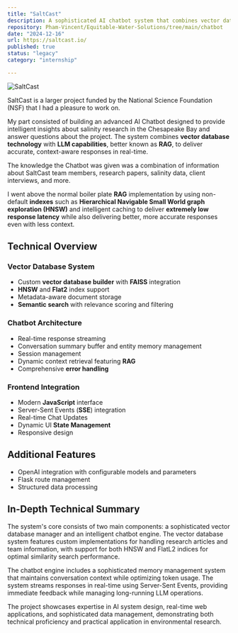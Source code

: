 ```yaml
---
title: "SaltCast"
description: A sophisticated AI chatbot system that combines vector database technology with LLM capabilities to provide intelligent responses about Chesapeake Bay salinity research. Features real-time streaming, conversation memory management, and semantic search capabilities.
repository: Pham-Vincent/Equitable-Water-Solutions/tree/main/chatbot
date: "2024-12-16"
url: https://saltcast.io/
published: true
status: "legacy"
category: "internship"

---
```


![SaltCast](/saltcastPortfolio.png)

SaltCast is a larger project funded by the National Science Foundation (NSF) that I had a pleasure to work on.

My part consisted of building an advanced AI Chatbot designed to provide intelligent insights about salinity research in the Chesapeake Bay and answer questions about the project. The system combines **vector database technology** with **LLM capabilities**, better known as **RAG**, to deliver accurate, context-aware responses in real-time.

The knowledge the Chatbot was given was a combination of information about SaltCast team members, research papers, salinity data, client interviews, and more.

I went above the normal boiler plate **RAG** implementation by using non-default **indexes** such as **Hierarchical Navigable Small World graph exploration (HNSW)** and intelligent caching to deliver **extremely low response latency** while also delivering better, more accurate responses even with less context.

## Technical Overview

### Vector Database System

- Custom **vector database builder** with **FAISS** integration
- **HNSW** and **Flat2** index support
- Metadata-aware document storage
- **Semantic search** with relevance scoring and filtering

### Chatbot Architecture

- Real-time response streaming
- Conversation summary buffer and entity memory management
- Session management
- Dynamic context retrieval featuring **RAG**
- Comprehensive **error handling**

### Frontend Integration

- Modern **JavaScript** interface
- Server-Sent Events (**SSE**) integration
- Real-time Chat Updates
- Dynamic UI **State Management**
- Responsive design

## Additional Features

- OpenAI integration with configurable models and parameters
- Flask route management
- Structured data processing

## In-Depth Technical Summary

The system's core consists of two main components: a sophisticated vector database manager and an intelligent chatbot engine. The vector database system features custom implementations for handling research articles and team information, with support for both HNSW and FlatL2 indices for optimal similarity search performance.

The chatbot engine includes a sophisticated memory management system that maintains conversation context while optimizing token usage. The system streams responses in real-time using Server-Sent Events, providing immediate feedback while managing long-running LLM operations.

The project showcases expertise in AI system design, real-time web applications, and sophisticated data management, demonstrating both technical proficiency and practical application in environmental research.